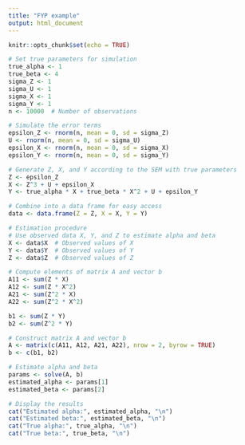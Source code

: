 ---
title: "FYP example"
output: html_document
---

```{r setup, include=FALSE}
knitr::opts_chunk$set(echo = TRUE)
```


```{r}
# Set true parameters for simulation
true_alpha <- 1
true_beta <- 4
sigma_Z <- 1
sigma_U <- 1
sigma_X <- 1
sigma_Y <- 1
n <- 10000  # Number of observations

# Simulate the error terms
epsilon_Z <- rnorm(n, mean = 0, sd = sigma_Z)
U <- rnorm(n, mean = 0, sd = sigma_U)
epsilon_X <- rnorm(n, mean = 0, sd = sigma_X)
epsilon_Y <- rnorm(n, mean = 0, sd = sigma_Y)

# Generate Z, X, and Y according to the SEM with true parameters
Z <- epsilon_Z
X <- Z^3 + U + epsilon_X
Y <- true_alpha * X + true_beta * X^2 + U + epsilon_Y

# Combine into a data frame for easy access
data <- data.frame(Z = Z, X = X, Y = Y)

# Estimation procedure
# Use observed data X, Y, and Z to estimate alpha and beta
X <- data$X  # Observed values of X
Y <- data$Y  # Observed values of Y
Z <- data$Z  # Observed values of Z

# Compute elements of matrix A and vector b
A11 <- sum(Z * X)
A12 <- sum(Z * X^2)
A21 <- sum(Z^2 * X)
A22 <- sum(Z^2 * X^2)

b1 <- sum(Z * Y)
b2 <- sum(Z^2 * Y)

# Construct matrix A and vector b
A <- matrix(c(A11, A12, A21, A22), nrow = 2, byrow = TRUE)
b <- c(b1, b2)

# Estimate alpha and beta
params <- solve(A, b)
estimated_alpha <- params[1]
estimated_beta <- params[2]

# Display the results
cat("Estimated alpha:", estimated_alpha, "\n")
cat("Estimated beta:", estimated_beta, "\n")
cat("True alpha:", true_alpha, "\n")
cat("True beta:", true_beta, "\n")

```


